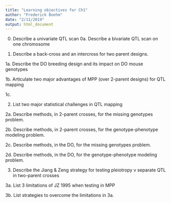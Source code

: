 ```yaml
---
title: "Learning objectives for Ch1"
author: "Frederick Boehm"
date: "2/11/2019"
output: html_document
---
```


0. Describe a univariate QTL scan
0a. Describe a bivariate QTL scan on one chromosome

1. Describe a back-cross and an intercross for two parent designs.

1a. Describe the DO breeding design and its impact on DO mouse genotypes

1b. Articulate two major advantages of MPP (over 2-parent designs) for QTL mapping

1c. 

2. List two major statistical challenges in QTL mapping

2a. Describe methods, in 2-parent crosses, for the missing genotypes problem.

2b. Describe methods, in 2-parent crosses, for the genotype-phenotype modeling problem.

2c. Describe methods, in the DO, for the missing genotypes problem.

2d. Describe methods, in the DO, for the genotype-phenotype modeling problem.


3. Describe the Jiang & Zeng strategy for testing pleiotropy v separate QTL in two-parent crosses

3a. List 3 limitations of JZ 1995 when testing in MPP

3b. List strategies to overcome the limitations in 3a.


